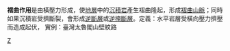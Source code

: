 {{expand|time=2011-05-21T08:14:40+00:00}}
{{unreferenced|time=2011-05-21T08:14:40+00:00}}
'''褶曲作用'''是由橫壓力形成，使[[地層|地層]]中的[[沉積岩|沉積岩]]產生褶曲隆起，形成[[褶曲山脈|褶曲山脈]]；同時如果沉積岩受擠斷裂，會形成[[逆斷層|逆斷層]]或[[逆掩斷層|逆掩斷層]]。定義：水平岩層受橫向壓力擠壓而造成起伏， 實例：臺灣太魯閣山壁紋路

[[category:地质学|Z]]
